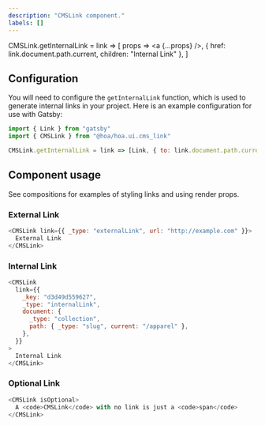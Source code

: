 ```yaml
---
description: "CMSLink component."
labels: []
---
```


CMSLink.getInternalLink = link => [
  props => <a {...props} />,
  { href: link.document.path.current, children: "Internal Link" },
]

## Configuration

You will need to configure the `getInternalLink` function, which is used to generate internal
links in your project. Here is an example configuration for use with Gatsby:

```js
import { Link } from "gatsby"
import { CMSLink } from "@hoa/hoa.ui.cms_link"

CMSLink.getInternalLink = link => [Link, { to: link.document.path.current }]
```

## Component usage

See compositions for examples of styling links and using render props.

### External Link

```js live
<CMSLink link={{ _type: "externalLink", url: "http://example.com" }}>
  External Link
</CMSLink>
```

### Internal Link

```js live
<CMSLink
  link={{
    _key: "d3d49d559627",
    _type: "internalLink",
    document: {
      _type: "collection",
      path: { _type: "slug", current: "/apparel" },
    },
  }}
>
  Internal Link
</CMSLink>
```

### Optional Link

```js live
<CMSLink isOptional>
  A <code>CMSLink</code> with no link is just a <code>span</code>
</CMSLink>
```
